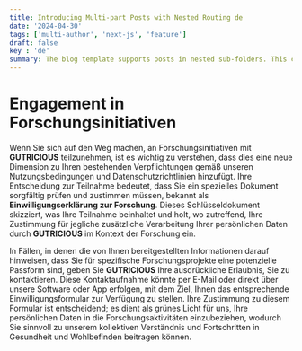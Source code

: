 ```yaml
---
title: Introducing Multi-part Posts with Nested Routing de
date: '2024-04-30'
tags: ['multi-author', 'next-js', 'feature']
draft: false
key : 'de'
summary: The blog template supports posts in nested sub-folders. This can be used to group posts of similar content e.g. a multi-part course.
---
```


# Engagement in Forschungsinitiativen

Wenn Sie sich auf den Weg machen, an Forschungsinitiativen mit **GUTRICIOUS** teilzunehmen, ist es wichtig zu verstehen, dass dies eine neue Dimension zu Ihren bestehenden Verpflichtungen gemäß unseren Nutzungsbedingungen und Datenschutzrichtlinien hinzufügt. Ihre Entscheidung zur Teilnahme bedeutet, dass Sie ein spezielles Dokument sorgfältig prüfen und zustimmen müssen, bekannt als **Einwilligungserklärung zur Forschung**. Dieses Schlüsseldokument skizziert, was Ihre Teilnahme beinhaltet und holt, wo zutreffend, Ihre Zustimmung für jegliche zusätzliche Verarbeitung Ihrer persönlichen Daten durch **GUTRICIOUS** im Kontext der Forschung ein.

In Fällen, in denen die von Ihnen bereitgestellten Informationen darauf hinweisen, dass Sie für spezifische Forschungsprojekte eine potenzielle Passform sind, geben Sie **GUTRICIOUS** Ihre ausdrückliche Erlaubnis, Sie zu kontaktieren. Diese Kontaktaufnahme könnte per E-Mail oder direkt über unsere Software oder App erfolgen, mit dem Ziel, Ihnen das entsprechende Einwilligungsformular zur Verfügung zu stellen. Ihre Zustimmung zu diesem Formular ist entscheidend; es dient als grünes Licht für uns, Ihre persönlichen Daten in die Forschungsaktivitäten einzubeziehen, wodurch Sie sinnvoll zu unserem kollektiven Verständnis und Fortschritten in Gesundheit und Wohlbefinden beitragen können.

